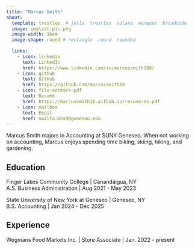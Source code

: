 ```yaml
---
title: "Marcus Smith" 
about: 
  template: trestles  # jolla  trestles  solana  marquee  broadside
  image: img\sat-pic.png
  image-width: 16em
  image-shape: round # rectangle  round  rounded
  
  links:
    - icon: linkedin
      text: LinkedIn
      href: https://www.linkedin.com/in/marcussmith280/
    - icon: github
      text: GitHub
      href: https://github.com/marcussmith18
    - icon: file-earmark-pdf
      text: Resumé
      href: https://marcussmith18.github.io/resume-ms.pdf
    - icon: mailbox
      text: Email
      href: mailto:mhs9@geneseo.edu
---
```


Marcus Smith majors in Accounting at SUNY Geneseo. When not working on accounting, Marcus enjoys spending time biking, skiing, hiking, and gardening.

## Education

Finger Lakes Community College \| Canandaigua, NY <br> A.S. Business Administration \| Aug 2021 - May 2023

State University of New York at Geneseo \| Geneseo, NY <br> B.S. Accounting \| Jan 2024 - Dec 2025

## Experience

Wegmans Food Markets Inc. \| Store Associate \| Jan. 2022 - present




